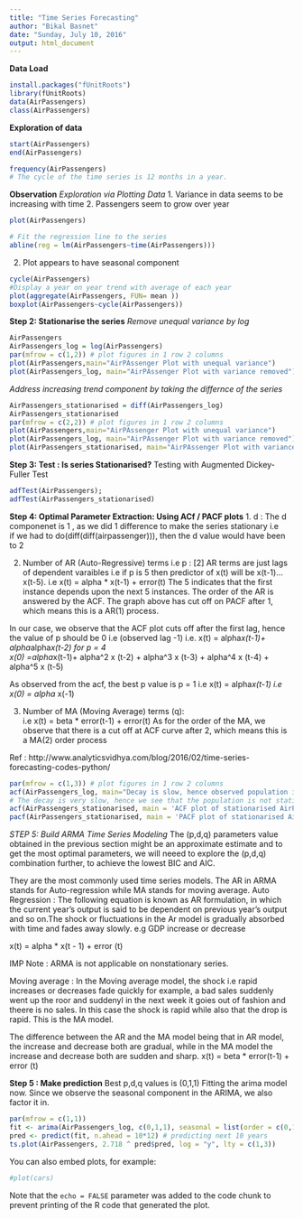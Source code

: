 ```yaml
---
title: "Time Series Forecasting"
author: "Bikal Basnet"
date: "Sunday, July 10, 2016"
output: html_document
---
```





**Data Load**

```r
install.packages("fUnitRoots")
library(fUnitRoots)
data(AirPassengers)
class(AirPassengers)
```

**Exploration of data**
```r
start(AirPassengers)
end(AirPassengers)

frequency(AirPassengers)
# The cycle of the time series is 12 months in a year.
```

**Observation**
*Exploration via Plotting Data*
1. Variance in data seems to be increasing with time
2. Passengers seem to grow over year
```r
plot(AirPassengers)
```
```r
# Fit the regression line to the series
abline(reg = lm(AirPassengers~time(AirPassengers)))

```

2. Plot appears to have seasonal component
```r
cycle(AirPassengers)
#Display a year on year trend with average of each year
plot(aggregate(AirPassengers, FUN= mean ))
boxplot(AirPassengers~cycle(AirPassengers))

```

**Step 2: Stationarise the series**
*Remove unequal variance by log*
```r
AirPassengers
AirPassengers_log = log(AirPassengers)
par(mfrow = c(1,2)) # plot figures in 1 row 2 columns
plot(AirPassengers,main="AirPAssenger Plot with unequal variance")
plot(AirPassengers_log, main="AirPAssenger Plot with variance removed")
```

*Address increasing trend component by taking the differnce of the series*
```r
AirPassengers_stationarised = diff(AirPassengers_log)
AirPassengers_stationarised
par(mfrow = c(2,2)) # plot figures in 1 row 2 columns
plot(AirPassengers,main="AirPAssenger Plot with unequal variance")
plot(AirPassengers_log, main="AirPAssenger Plot with variance removed")
plot(AirPassengers_stationarised, main="AirPAssenger Plot with variance and trend removed")
```

**Step 3:  Test : Is series Stationarised?**
Testing with Augmented Dickey-Fuller Test
```r
adfTest(AirPassengers);
adfTest(AirPassengers_stationarised)
```

**Step 4:  Optimal Parameter Extraction: Using ACf / PACF plots**
1. d : The d componenet is 1 , as we did 1 difference to make the series stationary i.e  
    if we had to do(diff(diff(airpassenger))), then the d  value would have been to 2

2. Number of AR (Auto-Regressive) terms i.e p : [2] AR terms are just lags of dependent varaibles i.e if  p is 5 then predictor of x(t) will be x(t-1)...x(t-5). i.e x(t) = alpha * x(t-1) + error(t)
The 5 indicates that the first instance depends upon the next 5 instances.
The order of the AR is answered by the ACF. 
The graph above has cut off  on PACF after 1, which means this is a AR(1) process.
            
In our case, we observe that the ACF plot cuts off after the first lag, hence the value of p should be 0 i.e (observed lag -1) i.e. x(t) = alpha*x(t-1)+ alpha*alpha*x(t-2)
for p = 4       
x(0) =alpha*x(t-1)+ alpha^2 x (t-2) + alpha^3 x (t-3) + alpha^4 x (t-4) + alpha^5 x (t-5)

As observed from the acf, the best p value is p = 1 i.e x(t) = alpha*x(t-1)
i.e x(0) = alpha * x(-1)

3. Number of MA (Moving Average) terms (q):   
    i.e x(t) = beta * error(t-1) + error(t)
As for the order of the MA, we observe that there is a cut off at ACF curve after 2,  which means this is a MA(2) order process
    

Ref : http://www.analyticsvidhya.com/blog/2016/02/time-series-forecasting-codes-python/

```r
par(mfrow = c(1,3)) # plot figures in 1 row 2 columns
acf(AirPassengers_log, main="Decay is slow, hence observed population is not stationary")
# The decay is very slow, hence we see that the population is not stationary
acf(AirPassengers_stationarised, main = 'ACF plot of stationarised AirPAssengers')
pacf(AirPassengers_stationarised, main = 'PACF plot of stationarised AirPAssengers')
```


*STEP 5: Build ARMA Time Series Modeling*
The (p,d,q) parameters value obtained in the previous section might be an approximate estimate and to get the most optimal parameters, we will neeed to explore the (p,d,q) combination further, to achieve the lowest BIC and AIC.

They are the most commonly used time series models. The AR in ARMA stands for Auto-regression while MA stands for moving average.
Auto Regression : The following equation is known as AR formulation, in which the current year's output is said to be dependent on previous year's output and so on.The shock or fluctuations in the Ar model  is gradually absorbed with time and fades away slowly. e.g GDP increase or decrease

x(t) = alpha *  x(t - 1) + error (t)

IMP Note :  ARMA is not applicable on nonstationary series.

Moving average : In the Moving average model, the shock i.e rapid increases or decreases fade quickly for example, a bad sales suddenly went up the roor and suddenyl in the next week it goies out of fashion and theere is no sales. In this case the shock is rapid while also that the drop is rapid. This is  the MA model.

The difference between the AR and the MA model being that  in AR model, the increase and decrease both are gradual, while in the MA model the increase and decrease both are sudden and sharp.
x(t) = beta *  error(t-1) + error (t)


**Step 5 : Make prediction**
Best p,d,q values is (0,1,1)
Fitting the arima model now.
Since we observe the seasonal component in the ARIMA, we also factor it in.
```r
par(mfrow = c(1,1)) 
fit <- arima(AirPassengers_log, c(0,1,1), seasonal = list(order = c(0,1,1), period = 12))
pred <- predict(fit, n.ahead = 10*12) # predicting next 10 years
ts.plot(AirPassengers, 2.718 ^ pred$pred, log = "y", lty = c(1,3))

```




You can also embed plots, for example:

```r
#plot(cars)
```

Note that the `echo = FALSE` parameter was added to the code chunk to prevent printing of the R code that generated the plot.
